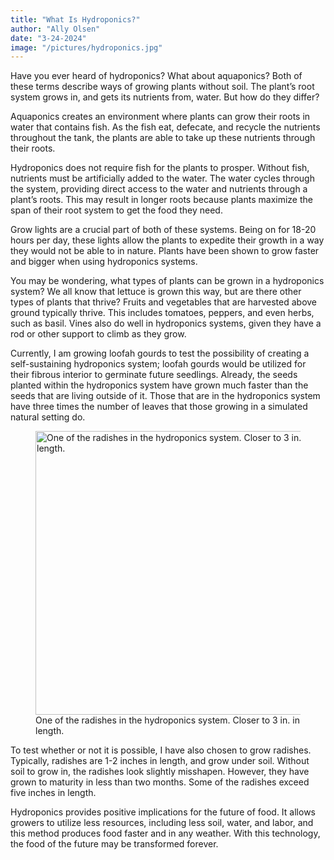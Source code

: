 ```yaml
---
title: "What Is Hydroponics?"
author: "Ally Olsen"
date: "3-24-2024"
image: "/pictures/hydroponics.jpg"
---
```


Have you ever heard of hydroponics? What about aquaponics? Both of these terms describe ways of growing plants without soil. The plant’s root system grows in, and gets its nutrients from, water. But how do they differ?

Aquaponics creates an environment where plants can grow their roots in water that contains fish. As the fish eat, defecate, and recycle the nutrients throughout the tank, the plants are able to take up these nutrients through their roots.

Hydroponics does not require fish for the plants to prosper. Without fish, nutrients must be artificially added to the water. The water cycles through the system, providing direct access to the water and nutrients through a plant’s roots. This may result in longer roots because plants maximize the span of their root system to get the food they need.

Grow lights are a crucial part of both of these systems. Being on for 18-20 hours per day, these lights allow the plants to expedite their growth in a way they would not be able to in nature. Plants have been shown to grow faster and bigger when using hydroponics systems.

You may be wondering, what types of plants can be grown in a hydroponics system? We all know that lettuce is grown this way, but are there other types of plants that thrive? Fruits and vegetables that are harvested above ground typically thrive. This includes tomatoes, peppers, and even herbs, such as basil. Vines also do well in hydroponics systems, given they have a rod or other support to climb as they grow.

Currently, I am growing loofah gourds to test the possibility of creating a self-sustaining hydroponics system; loofah gourds would be utilized for their fibrous interior to germinate future seedlings. Already, the seeds planted within the hydroponics system have grown much faster than the seeds that are living outside of it. Those that are in the hydroponics system have three times the number of leaves that those growing in a simulated natural setting do.

![One of the radishes in the hydroponics system. Closer to 3 in. in length.](/pictures/radish.jpg){width="454"}

To test whether or not it is possible, I have also chosen to grow radishes. Typically, radishes are 1-2 inches in length, and grow under soil. Without soil to grow in, the radishes look slightly misshapen. However, they have grown to maturity in less than two months. Some of the radishes exceed five inches in length.

Hydroponics provides positive implications for the future of food. It allows growers to utilize less resources, including less soil, water, and labor, and this method produces food faster and in any weather. With this technology, the food of the future may be transformed forever.
